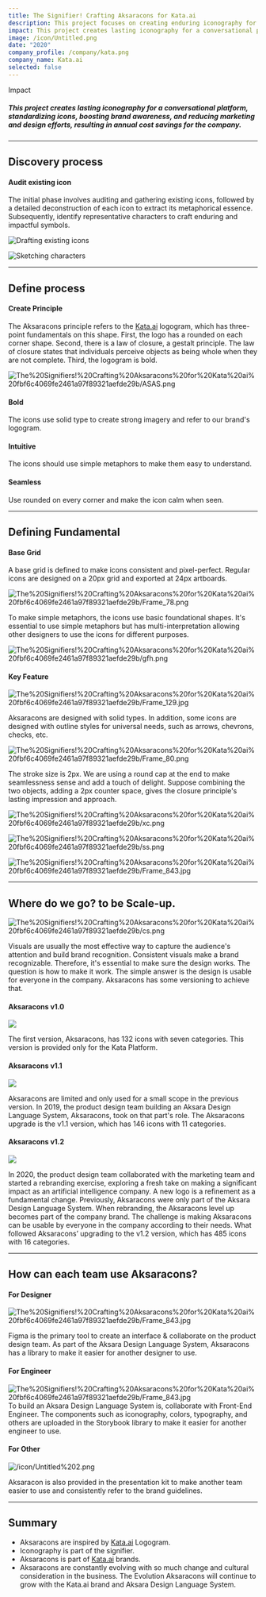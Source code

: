 ```yaml
---
title: The Signifier! Crafting Aksaracons for Kata.ai 
description: This project focuses on creating enduring iconography for a conversational platform, contributing to brand awareness and enhancing platform usability.
impact: This project creates lasting iconography for a conversational platform, standardizing icons, boosting brand awareness, and reducing marketing and design efforts, resulting in annual cost savings for the company.
image: /icon/Untitled.png
date: "2020"
company_profile: /company/kata.png
company_name: Kata.ai
selected: false
---
```


<div>
<p className="mb-0 font-medium text-lg dark:text-zinc-300">Impact</p>

</div>

##### This project creates lasting iconography for a conversational platform, standardizing icons, boosting brand awareness, and reducing marketing and design efforts, resulting in annual cost savings for the company.

---
## Discovery process
#### Audit existing icon

The initial phase involves auditing and gathering existing icons, followed by a detailed deconstruction of each icon to extract its metaphorical essence. Subsequently, identify representative characters to craft enduring and impactful symbols.

![Drafting existing icons](/icon/Untitled%201.png)


![Sketching characters](/icon/WhatsApp_Image_2021-04-08_at_16.46.30.jpeg)

---

## Define process

#### Create Principle

The Aksaracons principle refers to the [Kata.ai](http://kata.ai/) logogram, which has three-point fundamentals on this shape. First, the logo has a rounded on each corner shape. Second, there is a law of closure, a gestalt principle. The law of closure states that individuals perceive objects as being whole when they are not complete. Third, the logogram is bold.

![The%20Signifiers!%20Crafting%20Aksaracons%20for%20Kata%20ai%20fbf6c4069fe2461a97f89321aefde29b/ASAS.png](/icon/ASAS.png)

#### Bold

The icons use solid type to create strong imagery and refer to our brand's logogram.

#### Intuitive

The icons should use simple metaphors to make them easy to understand.

#### Seamless

Use rounded on every corner and make the icon calm when seen.

---

## Defining Fundamental

#### Base Grid

A base grid is defined to make icons consistent and pixel-perfect. Regular icons are designed on a 20px grid and exported at 24px artboards.

![The%20Signifiers!%20Crafting%20Aksaracons%20for%20Kata%20ai%20fbf6c4069fe2461a97f89321aefde29b/Frame_78.png](/icon/Frame_78.png)

To make simple metaphors, the icons use basic foundational shapes. It's essential to use simple metaphors but has multi-interpretation allowing other designers to use the icons for different purposes.

![The%20Signifiers!%20Crafting%20Aksaracons%20for%20Kata%20ai%20fbf6c4069fe2461a97f89321aefde29b/gfh.png](/icon/gfh.png)

#### Key Feature

![The%20Signifiers!%20Crafting%20Aksaracons%20for%20Kata%20ai%20fbf6c4069fe2461a97f89321aefde29b/Frame_129.jpg](/icon/Frame_129.jpg)

Aksaracons are designed with solid types. In addition, some icons are designed with outline styles for universal needs, such as arrows, chevrons, checks, etc.

![The%20Signifiers!%20Crafting%20Aksaracons%20for%20Kata%20ai%20fbf6c4069fe2461a97f89321aefde29b/Frame_80.png](/icon/Frame_80.png)

The stroke size is 2px. We are using a round cap at the end to make seamlessness sense and add a touch of delight. Suppose combining the two objects, adding a 2px counter space, gives the closure principle's lasting impression and approach.

![The%20Signifiers!%20Crafting%20Aksaracons%20for%20Kata%20ai%20fbf6c4069fe2461a97f89321aefde29b/xc.png](/icon/xc.png)

![The%20Signifiers!%20Crafting%20Aksaracons%20for%20Kata%20ai%20fbf6c4069fe2461a97f89321aefde29b/ss.png](/icon/ss.png)

![The%20Signifiers!%20Crafting%20Aksaracons%20for%20Kata%20ai%20fbf6c4069fe2461a97f89321aefde29b/Frame_843.jpg](/icon/Frame_843.jpg)

---

## Where do we go? to be Scale-up.

![The%20Signifiers!%20Crafting%20Aksaracons%20for%20Kata%20ai%20fbf6c4069fe2461a97f89321aefde29b/cs.png](/icon/cs.png)

Visuals are usually the most effective way to capture the audience's attention and build brand recognition. Consistent visuals make a brand recognizable. Therefore, it's essential to make sure the design works. The question is how to make it work. The simple answer is the design is usable for everyone in the company. Aksaracons has some versioning to achieve that.



#### Aksaracons v1.0

<div className=" flex items-center gap-8">
<img src="/icon/Frame_85.png" className=" w-[300px]" />
<p>The first version, Aksaracons, has 132 icons with seven categories. This version is provided only for the Kata Platform.</p>
</div>



#### Aksaracons v1.1

<div className=" flex items-center gap-8">
<img src="/icon/Frame_121.png" className=" w-[300px]" />
<p>Aksaracons are limited and only used for a small scope in the previous version. In 2019, the product design team building an Aksara Design Language System, Aksaracons, took on that part's role. The Aksaracons upgrade is the v1.1 version, which has 146 icons with 11 categories.</p>
</div>





#### Aksaracons v1.2
<div className=" flex items-center gap-8">
<img src="/icon/Frame_123.png" className=" w-[300px]" />
<p>In 2020, the product design team collaborated with the marketing team and started a rebranding exercise, exploring a fresh take on making a significant impact as an artificial intelligence company. A new logo is a refinement as a fundamental change. Previously, Aksaracons were only part of the Aksara Design Language System. When rebranding, the Aksaracons level up becomes part of the company brand. The challenge is making Aksaracons can be usable by everyone in the company according to their needs. What followed Aksaracons’ upgrading to the v1.2 version, which has 485 icons with 16 categories.</p>
</div>

---

## How can each team use Aksaracons?

#### For Designer
![The%20Signifiers!%20Crafting%20Aksaracons%20for%20Kata%20ai%20fbf6c4069fe2461a97f89321aefde29b/Frame_843.jpg](/icon/icon.png)

Figma is the primary tool to create an interface & collaborate on the product design team. As part of the Aksara Design Language System, Aksaracons has a library to make it easier for another designer to use.

#### For Engineer
![The%20Signifiers!%20Crafting%20Aksaracons%20for%20Kata%20ai%20fbf6c4069fe2461a97f89321aefde29b/Frame_843.jpg](/icon/story.png)
To build an Aksara Design Language System is, collaborate with Front-End Engineer. The components such as iconography, colors, typography, and others are uploaded in the Storybook library to make it easier for another engineer to use.

#### For Other

![/icon/Untitled%202.png](/icon/Untitled%202.png)

Aksaracon is also provided in the presentation kit to make another team easier to use and consistently refer to the brand guidelines.

---


## Summary

- Aksaracons are inspired by [Kata.ai](http://kata.ai/) Logogram.
- Iconography is part of the signifier.
- Aksaracons is part of [Kata.ai](http://kata.ai/) brands.
- Aksaracons are constantly evolving with so much change and cultural consideration in the business. The Evolution Aksaracons will continue to grow with the Kata.ai brand and Aksara Design Language System.
